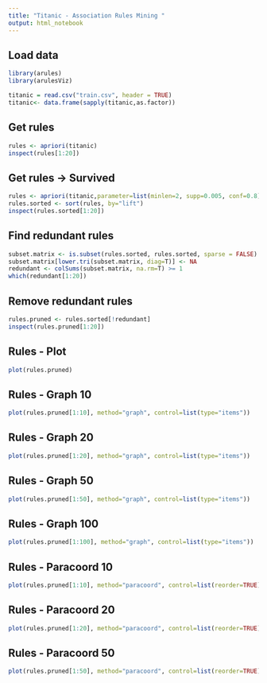 ```yaml
---
title: "Titanic - Association Rules Mining "
output: html_notebook
---
```


## Load data
```r
library(arules)
library(arulesViz)

titanic = read.csv("train.csv", header = TRUE)
titanic<- data.frame(sapply(titanic,as.factor))
```

## Get rules
```r
rules <- apriori(titanic)
inspect(rules[1:20])
```

## Get rules -> Survived
```r
rules <- apriori(titanic,parameter=list(minlen=2, supp=0.005, conf=0.8),appearance=list(rhs=c("Survived=0", "Survived=1"),default="lhs"),control=list(verbose=F))
rules.sorted <- sort(rules, by="lift")
inspect(rules.sorted[1:20])
```

## Find redundant rules
```r
subset.matrix <- is.subset(rules.sorted, rules.sorted, sparse = FALSE)
subset.matrix[lower.tri(subset.matrix, diag=T)] <- NA
redundant <- colSums(subset.matrix, na.rm=T) >= 1
which(redundant[1:20])
```

## Remove redundant rules
```r
rules.pruned <- rules.sorted[!redundant]
inspect(rules.pruned[1:20])
```

## Rules - Plot
```r
plot(rules.pruned)
```

## Rules - Graph 10
```r

plot(rules.pruned[1:10], method="graph", control=list(type="items"))
```

## Rules - Graph 20
```r

plot(rules.pruned[1:20], method="graph", control=list(type="items"))
```

## Rules - Graph 50
```r

plot(rules.pruned[1:50], method="graph", control=list(type="items"))
```

## Rules - Graph 100
```r

plot(rules.pruned[1:100], method="graph", control=list(type="items"))
```

## Rules - Paracoord 10
```r
plot(rules.pruned[1:10], method="paracoord", control=list(reorder=TRUE))
```

## Rules - Paracoord 20
```r
plot(rules.pruned[1:20], method="paracoord", control=list(reorder=TRUE))
```

## Rules - Paracoord 50
```r
plot(rules.pruned[1:50], method="paracoord", control=list(reorder=TRUE))
```

